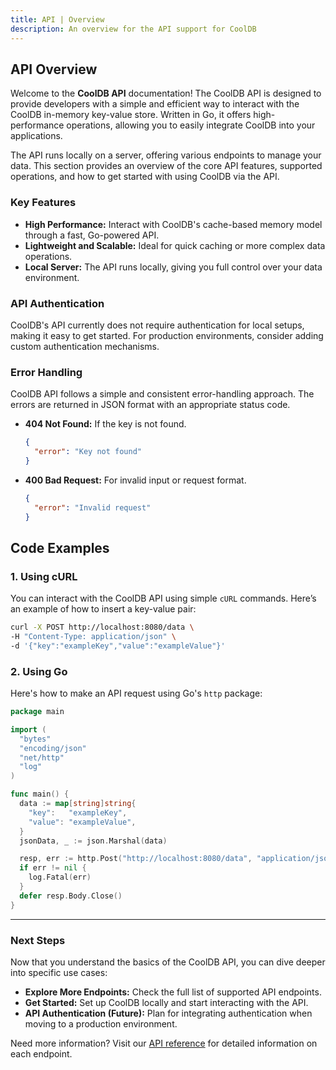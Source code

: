 ```yaml
---
title: API | Overview
description: An overview for the API support for CoolDB
---
```


## API Overview

Welcome to the **CoolDB API** documentation! The CoolDB API is designed to provide developers with a simple and efficient way to interact with the CoolDB in-memory key-value store. Written in Go, it offers high-performance operations, allowing you to easily integrate CoolDB into your applications.

The API runs locally on a server, offering various endpoints to manage your data. This section provides an overview of the core API features, supported operations, and how to get started with using CoolDB via the API.

### Key Features
- **High Performance:** Interact with CoolDB's cache-based memory model through a fast, Go-powered API.
- **Lightweight and Scalable:** Ideal for quick caching or more complex data operations.
- **Local Server:** The API runs locally, giving you full control over your data environment.

### API Authentication

CoolDB's API currently does not require authentication for local setups, making it easy to get started. For production environments, consider adding custom authentication mechanisms.

### Error Handling

CoolDB API follows a simple and consistent error-handling approach. The errors are returned in JSON format with an appropriate status code.

- **404 Not Found:** If the key is not found.
  ```json
  {
    "error": "Key not found"
  }
  ```

- **400 Bad Request:** For invalid input or request format.
  ```json
  {
    "error": "Invalid request"
  }
  ```

## Code Examples

### 1. **Using cURL**

You can interact with the CoolDB API using simple `cURL` commands. Here’s an example of how to insert a key-value pair:
```bash
curl -X POST http://localhost:8080/data \
-H "Content-Type: application/json" \
-d '{"key":"exampleKey","value":"exampleValue"}'
```

### 2. **Using Go**

Here's how to make an API request using Go's `http` package:
```go
package main

import (
  "bytes"
  "encoding/json"
  "net/http"
  "log"
)

func main() {
  data := map[string]string{
    "key":   "exampleKey",
    "value": "exampleValue",
  }
  jsonData, _ := json.Marshal(data)

  resp, err := http.Post("http://localhost:8080/data", "application/json", bytes.NewBuffer(jsonData))
  if err != nil {
    log.Fatal(err)
  }
  defer resp.Body.Close()
}
```

---

### Next Steps

Now that you understand the basics of the CoolDB API, you can dive deeper into specific use cases:
- **Explore More Endpoints:** Check the full list of supported API endpoints.
- **Get Started:** Set up CoolDB locally and start interacting with the API.
- **API Authentication (Future):** Plan for integrating authentication when moving to a production environment.

Need more information? Visit our [API reference](/api-reference) for detailed information on each endpoint.
